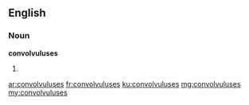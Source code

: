 ==English==

===Noun===
'''convolvuluses'''

# {{plural of|convolvulus}}

[[ar:convolvuluses]]
[[fr:convolvuluses]]
[[ku:convolvuluses]]
[[mg:convolvuluses]]
[[my:convolvuluses]]